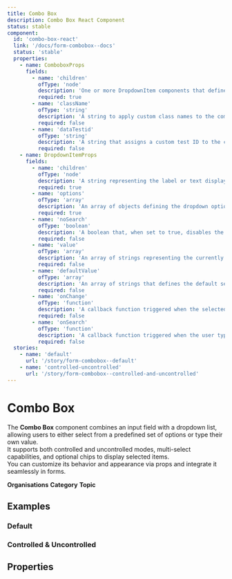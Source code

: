 ```yaml
---
title: Combo Box
description: Combo Box React Component
status: stable
component:
  id: 'combo-box-react'
  link: '/docs/form-combobox--docs'
  status: 'stable'
  properties:
    - name: ComboboxProps
      fields:
        - name: 'children'
          ofType: 'node'
          description: 'One or more DropdownItem components that define the options in the combobox.'
          required: true
        - name: 'className'
          ofType: 'string'
          description: 'A string to apply custom class names to the combobox for styling.'
          required: false
        - name: 'dataTestid'
          ofType: 'string'
          description: 'A string that assigns a custom test ID to the combobox for testing purposes.'
          required: false
    - name: DropdownItemProps
      fields:
        - name: 'children'
          ofType: 'node'
          description: 'A string representing the label or text displayed for the dropdown item.'
          required: true
        - name: 'options'
          ofType: 'array'
          description: 'An array of objects defining the dropdown options. Each option has a label and value.'
          required: true
        - name: 'noSearch'
          ofType: 'boolean'
          description: 'A boolean that, when set to true, disables the search functionality within the dropdown.'
          required: false
        - name: 'value'
          ofType: 'array'
          description: 'An array of strings representing the currently selected values. Useful for controlled components.'
          required: false
        - name: 'defaultValue'
          ofType: 'array'
          description: 'An array of strings that defines the default selected values when the component is first rendered.'
          required: false
        - name: 'onChange'
          ofType: 'function'
          description: 'A callback function triggered when the selected values change. Receives the updated array of selected values as a parameter.'
          required: false
        - name: 'onSearch'
          ofType: 'function'
          description: 'A callback function triggered when the user types in the search input. Receives the current query string as a parameter.'
          required: false
  stories:
    - name: 'default'
      url: '/story/form-combobox--default'
    - name: 'controlled-uncontrolled'
      url: '/story/form-combobox--controlled-and-uncontrolled'
---
```


# Combo Box

The **Combo Box** component combines an input field with a dropdown list, allowing users to either select from a predefined set of options or type their own value.  
It supports both controlled and uncontrolled modes, multi-select capabilities, and optional chips to display selected items.  
You can customize its behavior and appearance via props and integrate it seamlessly in forms.  

<Section current="react">

<ComponentPreview>
  <Form>
    <Combobox>
      <DropdownItem
        options={[
          {
            label: 'An Bord Pleanála',
            value: '15431907-an-bord-pleanala',
          },
          {
            label: 'An Garda Síochána',
            value: 'an-garda-siochana',
          },
          {
            label: 'Bord Bia (Irish Food Board)',
            value: '14061907-bord-bia-irish-food-board',
          },
          {
            label: 'Capital Works Management Framework',
            value: '7c2ea-capital-works-management-framework',
          },
          {
            label: 'Carlow County Council',
            value: 'carlow-county-council',
          },
          {
            label: 'Cavan County Council',
            value: 'cavan-county-council',
          },
          {
            label: 'Central Bank of Ireland',
            value: '10032007-central-bank-of-ireland',
          },
        ]}
      >
        <b style={{ fontWeight: 400 }}>Organisations</b>
      </DropdownItem>
      <DropdownItem
        options={[
          {
            label: 'Agencies',
            value: 'agencies',
          },
          {
            label: 'Aquaculture licences',
            value: 'aquaculture_licence',
          },
          {
            label: 'Biographies',
            value: 'biographies',
          },
          {
            label: 'Campaigns',
            value: 'campaigns',
          },
          {
            label: 'Circulars',
            value: 'circulars',
          },
          {
            label: 'Collections',
            value: 'collections',
          },
          {
            label: 'Consultations',
            value: 'consultations',
          },
          {
            label: 'Coroner cases',
            value: 'coroner_cases',
          },
          {
            label: 'Departments',
            value: 'departments',
          },
          {
            label: 'Forms',
            value: 'forms',
          },
          {
            label: 'IGEES Publications',
            value: 'igees_publication',
          },
          {
            label: 'Local authorities',
            value: 'local_authorities',
          },
          {
            label: 'News',
            value: 'news',
          },
        ]}
      >
        <b style={{ fontWeight: 400 }}>Category</b>
      </DropdownItem>
      <DropdownItem
        options={[
          {
            label: 'Brexit',
            value: 'brexit',
          },
          {
            label: 'Business and industry',
            value: 'business-and-industry',
          },
          {
            label: 'COVID-19',
            value: 'covid-19',
          },
          {
            label: 'Corporate information',
            value: 'corporate-information',
          },
          {
            label: 'Crime, justice and law',
            value: 'crime-justice-and-law',
          },
          {
            label: 'Defence and armed forces',
            value: 'defence-and-armed-force',
          },
          {
            label: 'Education, training and skills',
            value: 'education-training-and-skills',
          },
          {
            label: 'News',
            value: 'news',
          },
          {
            label: 'Organisation information',
            value: 'organisation_information',
          },
          {
            label: 'Policies',
            value: 'policies',
          },
          {
            label: 'Policy information',
            value: 'policy_information',
          },
          {
            label: 'Press releases',
            value: 'press_releases',
          },
        ]}
      >
        <b style={{ fontWeight: 400 }}>Topic</b>
      </DropdownItem>
    </Combobox>
  </Form>
</ComponentPreview>

## Examples

### Default

<StorybookFrame className="h-20" componentId="combo-box-react" story="default" />

### Controlled & Uncontrolled

<StorybookFrame className="h-20" componentId="combo-box-react" story="controlled-uncontrolled" />

## Properties

<ComponentPropertiesTable componentId="combo-box-react" />

</Section>
